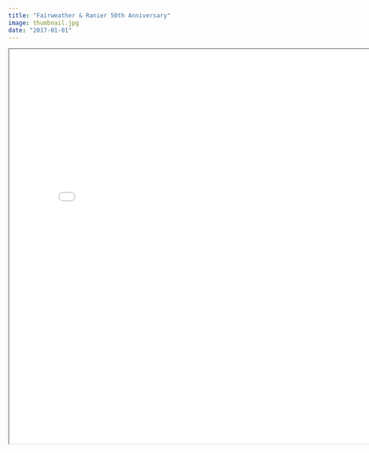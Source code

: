 ```yaml
---
title: "Fairweather & Ranier 50th Anniversary"
image: thumbnail.jpg
date: "2017-01-01"
---
```


<iframe 
  width="800" 
  height="800" 
  src="Brochure_Final.pdf">
</iframe>